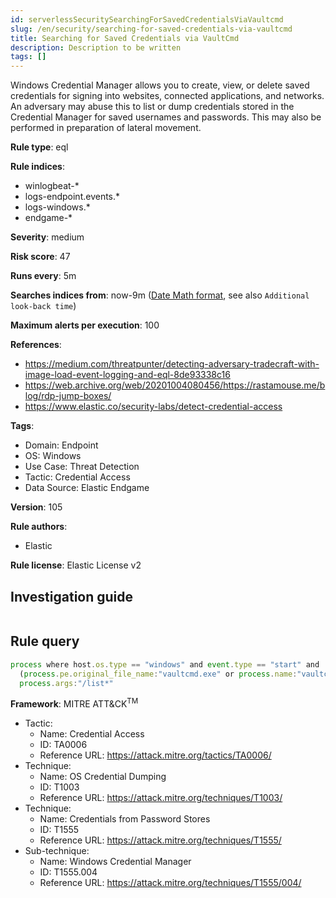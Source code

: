 ```yaml
---
id: serverlessSecuritySearchingForSavedCredentialsViaVaultcmd
slug: /en/security/searching-for-saved-credentials-via-vaultcmd
title: Searching for Saved Credentials via VaultCmd
description: Description to be written
tags: []
---
```


<div id="searching-for-saved-credentials-via-vaultcmd"></div>

Windows Credential Manager allows you to create, view, or delete saved credentials for signing into websites, connected applications, and networks. An adversary may abuse this to list or dump credentials stored in the Credential Manager for saved usernames and passwords. This may also be performed in preparation of lateral movement.

**Rule type**: eql

**Rule indices**: 

* winlogbeat-*
* logs-endpoint.events.*
* logs-windows.*
* endgame-*

**Severity**: medium

**Risk score**: 47

**Runs every**: 5m

**Searches indices from**: now-9m ([Date Math format](((ref))/common-options.html#date-math), see also <DocLink id="serverlessSecurityRulesUiCreate" section="set-the-rules-schedule">`Additional look-back time`</DocLink>)

**Maximum alerts per execution**: 100

**References**: 

* https://medium.com/threatpunter/detecting-adversary-tradecraft-with-image-load-event-logging-and-eql-8de93338c16
* https://web.archive.org/web/20201004080456/https://rastamouse.me/blog/rdp-jump-boxes/
* https://www.elastic.co/security-labs/detect-credential-access

**Tags**: 

* Domain: Endpoint
* OS: Windows
* Use Case: Threat Detection
* Tactic: Credential Access
* Data Source: Elastic Endgame

**Version**: 105

**Rule authors**: 

* Elastic

**Rule license**: Elastic License v2

## Investigation guide

```markdown

```

## Rule query

```js
process where host.os.type == "windows" and event.type == "start" and
  (process.pe.original_file_name:"vaultcmd.exe" or process.name:"vaultcmd.exe") and
  process.args:"/list*"

```

**Framework**: MITRE ATT&CK<sup>TM</sup>

* Tactic:
    * Name: Credential Access
    * ID: TA0006
    * Reference URL: https://attack.mitre.org/tactics/TA0006/
* Technique:
    * Name: OS Credential Dumping
    * ID: T1003
    * Reference URL: https://attack.mitre.org/techniques/T1003/
* Technique:
    * Name: Credentials from Password Stores
    * ID: T1555
    * Reference URL: https://attack.mitre.org/techniques/T1555/
* Sub-technique:
    * Name: Windows Credential Manager
    * ID: T1555.004
    * Reference URL: https://attack.mitre.org/techniques/T1555/004/


